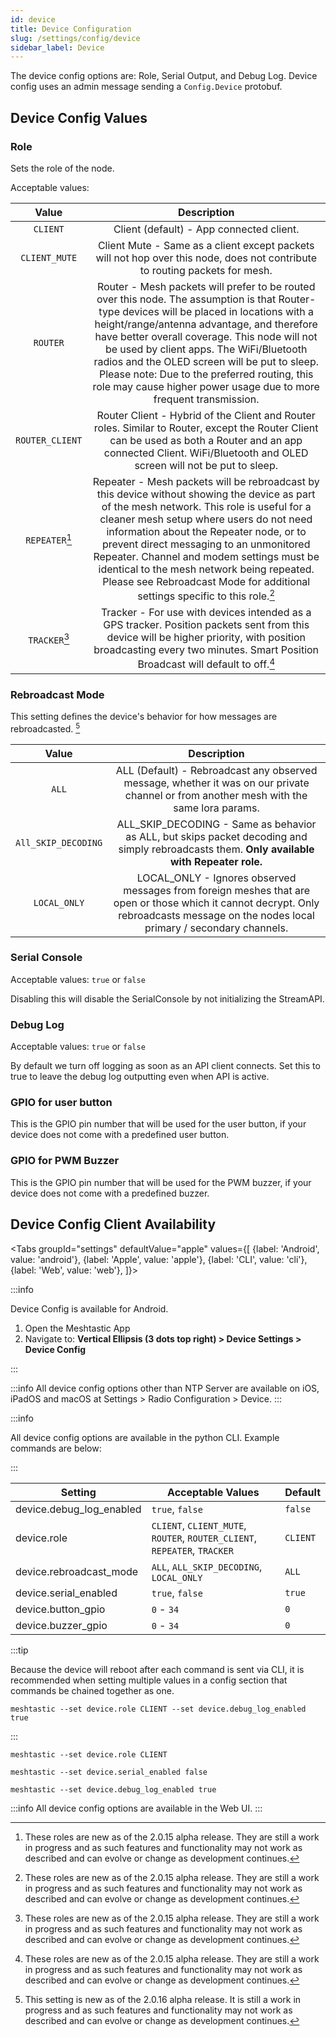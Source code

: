```yaml
---
id: device
title: Device Configuration
slug: /settings/config/device
sidebar_label: Device
---
```



The device config options are: Role, Serial Output, and Debug Log. Device config uses an admin message sending a `Config.Device` protobuf.

## Device Config Values

### Role

Sets the role of the node.

Acceptable values:

|      Value      |                                                                                                                                                                                                                         Description                                                                                                                                                                                                                          |
| :-------------: | :----------------------------------------------------------------------------------------------------------------------------------------------------------------------------------------------------------------------------------------------------------------------------------------------------------------------------------------------------------------------------------------------------------------------------------------------------------: |
|    `CLIENT`     |                                                                                                                                                                                                           Client (default) - App connected client.                                                                                                                                                                                                           |
|  `CLIENT_MUTE`  |                                                                                                                                                                 Client Mute - Same as a client except packets will not hop over this node, does not contribute to routing packets for mesh.                                                                                                                                                                  |
|    `ROUTER`     | Router - Mesh packets will prefer to be routed over this node. The assumption is that Router-type devices will be placed in locations with a height/range/antenna advantage, and therefore have better overall coverage. This node will not be used by client apps. The WiFi/Bluetooth radios and the OLED screen will be put to sleep. Please note: Due to the preferred routing, this role may cause higher power usage due to more frequent transmission. |
| `ROUTER_CLIENT` |                                                                                                                    Router Client - Hybrid of the Client and Router roles. Similar to Router, except the Router Client can be used as both a Router and an app connected Client. WiFi/Bluetooth and OLED screen will not be put to sleep.                                                                                                                     |
| `REPEATER`[^1]  |   Repeater - Mesh packets will be rebroadcast by this device without showing the device as part of the mesh network. This role is useful for a cleaner mesh setup where users do not need information about the Repeater node, or to prevent direct messaging to an unmonitored Repeater. Channel and modem settings must be identical to the mesh network being repeated. Please see Rebroadcast Mode for additional settings specific to this role.[^1]    |
|  `TRACKER`[^1]  |                                                                                                                  Tracker - For use with devices intended as a GPS tracker. Position packets sent from this device will be higher priority, with position broadcasting every two minutes. Smart Position Broadcast will default to off.[^1]                                                                                                                   |

[^1]: These roles are new as of the 2.0.15 alpha release. They are still a work in progress and as such features and functionality may not work as described and can evolve or change as development continues.

### Rebroadcast Mode

This setting defines the device's behavior for how messages are rebroadcasted. [^2]

[^2]: This setting is new as of the 2.0.16 alpha release. It is still a work in progress and as such features and functionality may not work as described and can evolve or change as development continues.

|        Value        |                                                                                      Description                                                                                      |
| :-----------------: | :-----------------------------------------------------------------------------------------------------------------------------------------------------------------------------------: |
|        `ALL`        |                        ALL (Default) - Rebroadcast any observed message, whether it was on our private channel or from another mesh with the same lora params.                        |
| `All_SKIP_DECODING` |                      ALL_SKIP_DECODING - Same as behavior as ALL, but skips packet decoding and simply rebroadcasts them. **Only available with Repeater role.**                      |
|    `LOCAL_ONLY`     | LOCAL_ONLY - Ignores observed messages from foreign meshes that are open or those which it cannot decrypt. Only rebroadcasts message on the nodes local primary / secondary channels. |

### Serial Console

Acceptable values: `true` or `false`

Disabling this will disable the SerialConsole by not initializing the StreamAPI.

### Debug Log

Acceptable values: `true` or `false`

By default we turn off logging as soon as an API client connects. Set this to true to leave the debug log outputting even when API is active.

### GPIO for user button

This is the GPIO pin number that will be used for the user button, if your device does not come with a predefined user button.

### GPIO for PWM Buzzer

This is the GPIO pin number that will be used for the PWM buzzer, if your device does not come with a predefined buzzer.

## Device Config Client Availability

<Tabs
groupId="settings"
defaultValue="apple"
values={[
{label: 'Android', value: 'android'},
{label: 'Apple', value: 'apple'},
{label: 'CLI', value: 'cli'},
{label: 'Web', value: 'web'},
]}>
<TabItem value="android">

:::info

Device Config is available for Android.

1. Open the Meshtastic App
2. Navigate to: **Vertical Ellipsis (3 dots top right) > Device Settings > Device Config**

:::

</TabItem>
<TabItem value="apple">

:::info
All device config options other than NTP Server are available on iOS, iPadOS and macOS at Settings > Radio Configuration > Device.
:::

</TabItem>
<TabItem value="cli">

:::info

All device config options are available in the python CLI. Example commands are below:

:::

| Setting                  | Acceptable Values                                                         | Default  |
| ------------------------ | ------------------------------------------------------------------------- | -------- |
| device.debug_log_enabled | `true`, `false`                                                           | `false`  |
| device.role              | `CLIENT`, `CLIENT_MUTE`, `ROUTER`, `ROUTER_CLIENT`, `REPEATER`, `TRACKER` | `CLIENT` |
| device.rebroadcast_mode  | `ALL`, `ALL_SKIP_DECODING`, `LOCAL_ONLY`                                  | `ALL`    |
| device.serial_enabled    | `true`, `false`                                                           | `true`   |
| device.button_gpio       | `0` - `34`                                                                | `0`      |
| device.buzzer_gpio       | `0` - `34`                                                                | `0`      |

:::tip

Because the device will reboot after each command is sent via CLI, it is recommended when setting multiple values in a config section that commands be chained together as one.

```shell title="Example:"
meshtastic --set device.role CLIENT --set device.debug_log_enabled true
```

:::

```shell title="Set the role to client"
meshtastic --set device.role CLIENT
```

```shell title="Disable serial console"
meshtastic --set device.serial_enabled false
```

```shell title="Enable debug logging"
meshtastic --set device.debug_log_enabled true
```

</TabItem>
<TabItem value="web">

:::info
All device config options are available in the Web UI.
:::

  </TabItem>
</Tabs>
